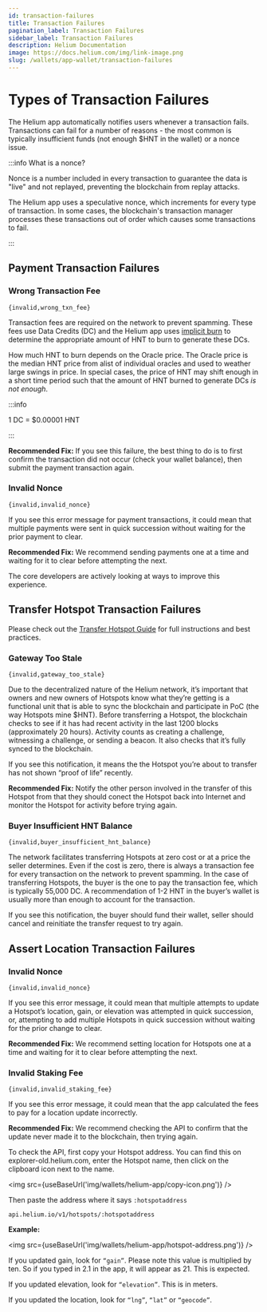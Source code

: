 ```yaml
---
id: transaction-failures
title: Transaction Failures
pagination_label: Transaction Failures
sidebar_label: Transaction Failures
description: Helium Documentation
image: https://docs.helium.com/img/link-image.png
slug: /wallets/app-wallet/transaction-failures
---
```



# Types of Transaction Failures

The Helium app automatically notifies users whenever a transaction fails. Transactions can fail for
a number of reasons - the most common is typically insufficient funds (not enough $HNT in the
wallet) or a nonce issue.

:::info What is a nonce?

Nonce is a number included in every transaction to guarantee the data is "live" and not replayed,
preventing the blockchain from replay attacks.

The Helium app uses a speculative nonce, which increments for every type of transaction. In some
cases, the blockchain's transaction manager processes these transactions out of order which causes
some transactions to fail.

:::

## Payment Transaction Failures

### Wrong Transaction Fee

`{invalid,wrong_txn_fee}`

Transaction fees are required on the network to prevent spamming. These fees use Data Credits (DC)
and the Helium app uses
[implicit burn](/network-iot/transaction-fees/#transaction-fees-and-implicit-burn) to determine the
appropriate amount of HNT to burn to generate these DCs.

How much HNT to burn depends on the Oracle price. The Oracle price is the median HNT price from
alist of individual oracles and used to weather large swings in price. In special cases, the price
of HNT may shift enough in a short time period such that the amount of HNT burned to generate DCs
_is not enough_.

:::info

1 DC = $0.00001 HNT

:::

**Recommended Fix:** If you see this failure, the best thing to do is to first confirm the
transaction did not occur (check your wallet balance), then submit the payment transaction again.

### Invalid Nonce

`{invalid,invalid_nonce}`

If you see this error message for payment transactions, it could mean that multiple payments were
sent in quick succession without waiting for the prior payment to clear.

**Recommended Fix:** We recommend sending payments one at a time and waiting for it to clear before
attempting the next.

The core developers are actively looking at ways to improve this experience.

## Transfer Hotspot Transaction Failures

Please check out the
[Transfer Hotspot Guide](https://docs.helium.com/wallets/app-wallet/transfer-hotspot/) for full
instructions and best practices.

### Gateway Too Stale

`{invalid,gateway_too_stale}`

Due to the decentralized nature of the Helium network, it’s important that owners and new owners of
Hotspots know what they’re getting is a functional unit that is able to sync the blockchain and
participate in PoC (the way Hotspots mine $HNT). Before transferring a Hotspot, the blockchain
checks to see if it has had recent activity in the last 1200 blocks (approximately 20 hours).
Activity counts as creating a challenge, witnessing a challenge, or sending a beacon. It also checks
that it’s fully synced to the blockchain.

If you see this notification, it means the the Hotspot you’re about to transfer has not shown “proof
of life” recently.

**Recommended Fix:** Notify the other person involved in the transfer of this Hotspot from that they
should conect the Hotspot back into Internet and monitor the Hotspot for activity before trying
again.

### Buyer Insufficient HNT Balance

`{invalid,buyer_insufficient_hnt_balance}`

The network facilitates transferring Hotspots at zero cost or at a price the seller determines. Even
if the cost is zero, there is always a transaction fee for every transaction on the network to
prevent spamming. In the case of transferring Hotspots, the buyer is the one to pay the transaction
fee, which is typically 55,000 DC. A recommendation of 1-2 HNT in the buyer’s wallet is usually more
than enough to account for the transaction.

If you see this notification, the buyer should fund their wallet, seller should cancel and
reinitiate the transfer request to try again.

## Assert Location Transaction Failures

### Invalid Nonce

`{invalid,invalid_nonce}`

If you see this error message, it could mean that multiple attempts to update a Hotspot’s location,
gain, or elevation was attempted in quick succession, or, attempting to add multiple Hotspots in
quick succession without waiting for the prior change to clear.

**Recommended Fix:** We recommend setting location for Hotspots one at a time and waiting for it to
clear before attempting the next.

### Invalid Staking Fee

`{invalid,invalid_staking_fee}`

If you see this error message, it could mean that the app calculated the fees to pay for a location
update incorrectly.

**Recommended Fix:** We recommend checking the API to confirm that the update never made it to the
blockchain, then trying again.

To check the API, first copy your Hotspot address. You can find this on explorer-old.helium.com,
enter the Hotspot name, then click on the clipboard icon next to the name.

<img src={useBaseUrl('img/wallets/helium-app/copy-icon.png')} />

Then paste the address where it says `:hotspotaddress`

`api.helium.io/v1/hotspots/:hotspotaddress`

**Example:**

<img src={useBaseUrl('img/wallets/helium-app/hotspot-address.png')} />

If you updated gain, look for `“gain”`. Please note this value is multiplied by ten. So if you typed
in 2.1 in the app, it will appear as 21. This is expected.

If you updated elevation, look for `“elevation”`. This is in meters.

If you updated the location, look for `“lng”`, `“lat”` or `“geocode”`.
